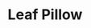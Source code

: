 ---
title: "Leaf Pillow"
meta_title: "Leaf Pillow craft"
description: "Craft de Leaf Pillow"
rank: "s"
draft: false
name: "Leaf Pillow"
recipe_img: "https://wiki.pokexgames.com/images/6/6c/Leaf_Pillow.png"
level: 103
craft_time: 3600
result: 1
value_npc: 1
ingredients:
  - name: "Drawing Clipboards"
    quantity: 5
    item_img: "https://wiki.pokexgames.com/images/3/36/Drawing_Clipboard.png"
    value_npc: 1
  - name: "Green Hair"
    quantity: 2
    item_img: "https://wiki.pokexgames.com/images/2/2c/Green_Hair.png"
    value_npc: 1
  - name: "Petite Leaves"
    quantity: 3
    item_img: "https://wiki.pokexgames.com/images/e/e4/Petite_Leaves.png"
    value_npc: 1
  - name: "Toxic Gosme"
    quantity: 2
    item_img: "https://wiki.pokexgames.com/images/c/ca/Toxic_Gosme.png"
    value_npc: 1
  - name: "Corrupted Pot Of Moss Bug"
    quantity: 1
    item_img: "https://wiki.pokexgames.com/images/b/b7/Corrupted_Pot_Of_Moss_Bug.gif"
    value_npc: 1
---
